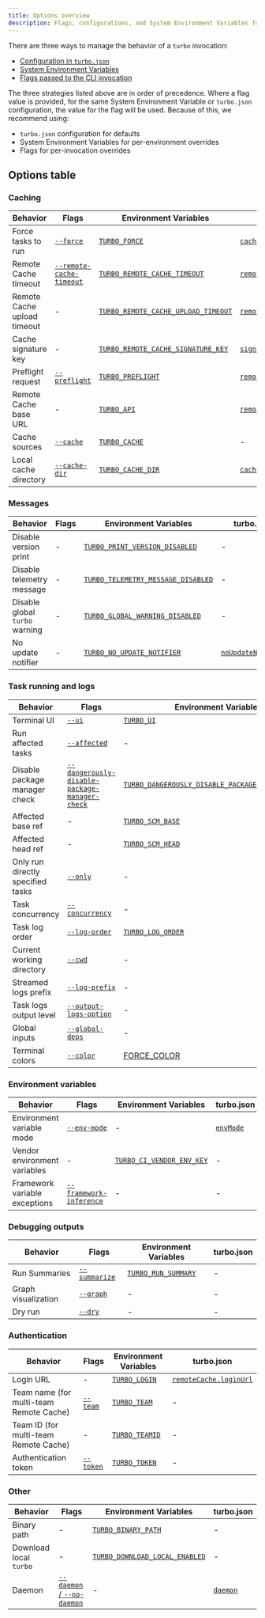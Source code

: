 ```yaml
---
title: Options overview
description: Flags, configurations, and System Environment Variables for Turborepo
---
```


There are three ways to manage the behavior of a `turbo` invocation:

- [Configuration in `turbo.json`](/docs/reference/configuration)
- [System Environment Variables](/docs/reference/system-environment-variables)
- [Flags passed to the CLI invocation](/docs/reference/run)

The three strategies listed above are in order of precedence. Where a flag value is provided, for the same System Environment Variable or `turbo.json` configuration, the value for the flag will be used. Because of this, we recommend using:

- `turbo.json` configuration for defaults
- System Environment Variables for per-environment overrides
- Flags for per-invocation overrides

## Options table

### Caching

<div className="options-cheat-sheet-table">

| Behavior                    | Flags                                                             | Environment Variables                                                                                                 | turbo.json                                                                 |
| --------------------------- | ----------------------------------------------------------------- | --------------------------------------------------------------------------------------------------------------------- | -------------------------------------------------------------------------- |
| Force tasks to run          | [`--force`](/docs/reference/run#--force)                          | [`TURBO_FORCE`](/docs/reference/system-environment-variables#turbo_force)                                             | [`cache`](/docs/reference/configuration#cache)                             |
| Remote Cache timeout        | [`--remote-cache-timeout`](/docs/reference/configuration#timeout) | [`TURBO_REMOTE_CACHE_TIMEOUT`](/docs/reference/system-environment-variables#turbo_remote_cache_timeout)               | [`remoteCache.timeout`](/docs/reference/configuration#timeout)             |
| Remote Cache upload timeout | -                                                                 | [`TURBO_REMOTE_CACHE_UPLOAD_TIMEOUT`](/docs/reference/system-environment-variables#turbo_remote_cache_upload_timeout) | [`remoteCache.uploadTimeout`](/docs/reference/configuration#uploadtimeout) |
| Cache signature key         | -                                                                 | [`TURBO_REMOTE_CACHE_SIGNATURE_KEY`](/docs/reference/system-environment-variables#turbo_remote_cache_signature_key)   | [`signature`](/docs/reference/configuration#signature)                     |
| Preflight request           | [`--preflight`](/docs/reference/run#--preflight)                  | [`TURBO_PREFLIGHT`](/docs/reference/system-environment-variables#turbo_preflight)                                     | [`remoteCache.preflight`](/docs/reference/configuration#preflight)         |
| Remote Cache base URL       | -                                                                 | [`TURBO_API`](/docs/reference/system-environment-variables#turbo_api)                                                 | [`remoteCache.apiUrl`](/docs/reference/configuration#remote-caching)       |
| Cache sources               | [`--cache`](/docs/reference/run#--cache-options)                  | [`TURBO_CACHE`](/docs/reference/system-environment-variables#turbo_cache)                                             | -                                                                          |
| Local cache directory       | [`--cache-dir`](/docs/reference/run#--cache-dir-path)             | [`TURBO_CACHE_DIR`](/docs/reference/system-environment-variables#turbo_cache_dir)                                     | [`cacheDir`](/docs/reference/configuration#cachedir)                       |

</div>

### Messages

<div className="options-cheat-sheet-table">

| Behavior                       | Flags | Environment Variables                                                                                               | turbo.json                                                                                |
| ------------------------------ | ----- | ------------------------------------------------------------------------------------------------------------------- | ----------------------------------------------------------------------------------------- |
| Disable version print          | -     | [`TURBO_PRINT_VERSION_DISABLED`](/docs/reference/system-environment-variables#turbo_print_version_disabled)         | -                                                                                         |
| Disable telemetry message      | -     | [`TURBO_TELEMETRY_MESSAGE_DISABLED`](/docs/reference/system-environment-variables#turbo_telemetry_message_disabled) | -                                                                                         |
| Disable global `turbo` warning | -     | [`TURBO_GLOBAL_WARNING_DISABLED`](/docs/reference/system-environment-variables#turbo_global_warning_disabled)       | -                                                                                         |
| No update notifier             | -     | [`TURBO_NO_UPDATE_NOTIFIER`](/docs/reference/system-environment-variables#turbo_no_update_notifier)                 | [`noUpdateNotifier`](https://turborepo.com/docs/reference/configuration#noupdatenotifier) |

</div>

### Task running and logs

<div className="options-cheat-sheet-table">

| Behavior                          | Flags                                                                                                            | Environment Variables                                                                                                                             | turbo.json                                                                                                     |
| --------------------------------- | ---------------------------------------------------------------------------------------------------------------- | ------------------------------------------------------------------------------------------------------------------------------------------------- | -------------------------------------------------------------------------------------------------------------- |
| Terminal UI                       | [`--ui`](/docs/reference/run#--ui)                                                                               | [`TURBO_UI`](/docs/reference/system-environment-variables#turbo_ui)                                                                               | [`ui`](/docs/reference/configuration#ui)                                                                       |
| Run affected tasks                | [`--affected`](/docs/reference/run#--affected)                                                                   | -                                                                                                                                                 | -                                                                                                              |
| Disable package manager check     | [`--dangerously-disable-package-manager-check`](/docs/reference/run#--dangerously-disable-package-manager-check) | [`TURBO_DANGEROUSLY_DISABLE_PACKAGE_MANAGER_CHECK`](/docs/reference/system-environment-variables#turbo_dangerously_disable_package_manager_check) | [`dangerouslyDisablePackageManagerCheck`](/docs/reference/configuration#dangerouslydisablepackagemanagercheck) |
| Affected base ref                 | -                                                                                                                | [`TURBO_SCM_BASE`](/docs/reference/system-environment-variables#turbo_scm_base)                                                                   | -                                                                                                              |
| Affected head ref                 | -                                                                                                                | [`TURBO_SCM_HEAD`](/docs/reference/system-environment-variables#turbo_scm_head)                                                                   | -                                                                                                              |
| Only run directly specified tasks | [`--only`](/docs/reference/run#--only)                                                                           | -                                                                                                                                                 | -                                                                                                              |
| Task concurrency                  | [`--concurrency`](/docs/reference/run#--concurrency-number--percentage)                                          | -                                                                                                                                                 | -                                                                                                              |
| Task log order                    | [`--log-order`](/docs/reference/run#--log-order-option)                                                          | [`TURBO_LOG_ORDER`](/docs/reference/system-environment-variables#turbo_log_order)                                                                 | -                                                                                                              |
| Current working directory         | [`--cwd`](/docs/reference/run#--cwd-path)                                                                        | -                                                                                                                                                 | -                                                                                                              |
| Streamed logs prefix              | [`--log-prefix`](/docs/reference/run#--log-prefix-option)                                                        | -                                                                                                                                                 | -                                                                                                              |
| Task logs output level            | [`--output-logs-option`](/docs/reference/run#--output-logs-option)                                               | -                                                                                                                                                 | [`outputLogs`](/docs/reference/configuration#outputlogs)                                                       |
| Global inputs                     | [`--global-deps`](/docs/reference/run#--global-deps-file-glob)                                                   | -                                                                                                                                                 | [`globalDependencies`](/docs/reference/configuration#globaldependencies)                                       |
| Terminal colors                   | [`--color`](/docs/reference#--color)                                                                             | [FORCE_COLOR](/docs/reference/system-environment-variables#force_color)                                                                           | -                                                                                                              |

</div>

### Environment variables

<div className="options-cheat-sheet-table">

| Behavior                      | Flags                                                                | Environment Variables                                                                             | turbo.json                                         |
| ----------------------------- | -------------------------------------------------------------------- | ------------------------------------------------------------------------------------------------- | -------------------------------------------------- |
| Environment variable mode     | [`--env-mode`](/docs/reference/run#--env-mode-option)                | -                                                                                                 | [`envMode`](/docs/reference/configuration#envmode) |
| Vendor environment variables  | -                                                                    | [`TURBO_CI_VENDOR_ENV_KEY`](/docs/reference/system-environment-variables#turbo_ci_vendor_env_key) | -                                                  |
| Framework variable exceptions | [`--framework-inference`](/docs/reference/run#--framework-inference) | -                                                                                                 | -                                                  |

</div>

### Debugging outputs

<div className="options-cheat-sheet-table">

| Behavior            | Flags                                              | Environment Variables                                                                 | turbo.json |
| ------------------- | -------------------------------------------------- | ------------------------------------------------------------------------------------- | ---------- |
| Run Summaries       | [`--summarize`](/docs/reference/run#--summarize)   | [`TURBO_RUN_SUMMARY`](/docs/reference/system-environment-variables#turbo_run_summary) | -          |
| Graph visualization | [`--graph`](/docs/reference/run#--graph-file-type) | -                                                                                     | -          |
| Dry run             | [`--dry`](/docs/reference/run#--dry----dry-run)    | -                                                                                     | -          |

</div>

### Authentication

<div className="options-cheat-sheet-table">

| Behavior                                | Flags                                    | Environment Variables                                                       | turbo.json                                                       |
| --------------------------------------- | ---------------------------------------- | --------------------------------------------------------------------------- | ---------------------------------------------------------------- |
| Login URL                               | -                                        | [`TURBO_LOGIN`](/docs/reference/system-environment-variables#turbo_login)   | [`remoteCache.loginUrl`](/docs/reference/configuration#loginurl) |
| Team name (for multi-team Remote Cache) | [`--team`](/docs/reference/run#--team)   | [`TURBO_TEAM`](/docs/reference/system-environment-variables#turbo_team)     | -                                                                |
| Team ID (for multi-team Remote Cache)   | -                                        | [`TURBO_TEAMID`](/docs/reference/system-environment-variables#turbo_teamid) | -                                                                |
| Authentication token                    | [`--token`](/docs/reference/run#--token) | [`TURBO_TOKEN`](/docs/reference/system-environment-variables#turbo_token)   | -                                                                |

</div>

### Other

<div className="options-cheat-sheet-table">

| Behavior               | Flags                                                                      | Environment Variables                                                                                       | turbo.json                                       |
| ---------------------- | -------------------------------------------------------------------------- | ----------------------------------------------------------------------------------------------------------- | ------------------------------------------------ |
| Binary path            | -                                                                          | [`TURBO_BINARY_PATH`](/docs/reference/system-environment-variables#turbo_binary_path)                       | -                                                |
| Download local `turbo` | -                                                                          | [`TURBO_DOWNLOAD_LOCAL_ENABLED`](/docs/reference/system-environment-variables#turbo_download_local_enabled) | -                                                |
| Daemon                 | [`--daemon` / `--no-daemon`](/docs/reference/run#--daemon-and---no-daemon) | -                                                                                                           | [`daemon`](/docs/reference/configuration#daemon) |

</div>
